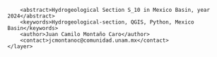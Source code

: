 <?xml version="1.0" encoding="UTF-8"?>
<qgis>
    <layer>
        <title>S_10</title>
        <abstract>Hydrogeological Section S_10 in Mexico Basin, year 2024</abstract>
        <keywords>Hydrogeological-section, QGIS, Python, Mexico Basin</keywords>
        <author>Juan Camilo Montaño Caro</author>
        <contact>jcmontanoc@comunidad.unam.mx</contact>
    </layer>
</qgis>
